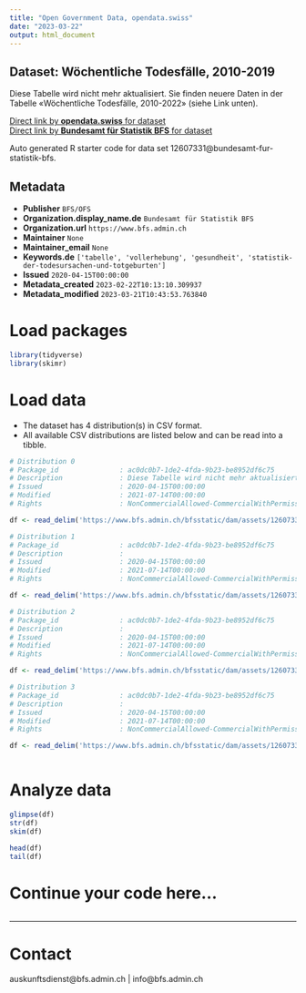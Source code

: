 ```yaml
---
title: "Open Government Data, opendata.swiss"
date: "2023-03-22"
output: html_document
---
```


## Dataset: Wöchentliche Todesfälle, 2010-2019

Diese Tabelle wird nicht mehr aktualisiert. Sie finden neuere Daten in der Tabelle «Wöchentliche Todesfälle, 2010-2022» (siehe Link unten).

[Direct link by **opendata.swiss** for dataset](https://opendata.swiss/de/dataset/wochentliche-todesfalle-2010-2019)<br>
[Direct link by **Bundesamt für Statistik BFS** for dataset](https://www.bfs.admin.ch/asset/de/ts-d-14.03.04.03-wr_ZR)

Auto generated R starter code for data set 12607331@bundesamt-fur-statistik-bfs.

## Metadata

- **Publisher** `BFS/OFS`
- **Organization.display_name.de** `Bundesamt für Statistik BFS`
- **Organization.url** `https://www.bfs.admin.ch`
- **Maintainer** `None`
- **Maintainer_email** `None`
- **Keywords.de** `['tabelle', 'vollerhebung', 'gesundheit', 'statistik-der-todesursachen-und-totgeburten']`
- **Issued** `2020-04-15T00:00:00`
- **Metadata_created** `2023-02-22T10:13:10.309937`
- **Metadata_modified** `2023-03-21T10:43:53.763840`


# Load packages

```r

library(tidyverse)
library(skimr)

```

# Load data

-   The dataset has 4 distribution(s) in CSV format.
-   All available CSV distributions are listed below and can be read into a tibble.

```r

# Distribution 0
# Package_id               : ac0dc0b7-1de2-4fda-9b23-be8952df6c75
# Description              : Diese Tabelle wird nicht mehr aktualisiert. Sie finden neuere Daten in der Tabelle «Wöchentliche Todesfälle, 2010-2022» (siehe Link unten).
# Issued                   : 2020-04-15T00:00:00
# Modified                 : 2021-07-14T00:00:00
# Rights                   : NonCommercialAllowed-CommercialWithPermission-ReferenceRequired

df <- read_delim('https://www.bfs.admin.ch/bfsstatic/dam/assets/12607336/master')

# Distribution 1
# Package_id               : ac0dc0b7-1de2-4fda-9b23-be8952df6c75
# Description              : 
# Issued                   : 2020-04-15T00:00:00
# Modified                 : 2021-07-14T00:00:00
# Rights                   : NonCommercialAllowed-CommercialWithPermission-ReferenceRequired

df <- read_delim('https://www.bfs.admin.ch/bfsstatic/dam/assets/12607333/master')

# Distribution 2
# Package_id               : ac0dc0b7-1de2-4fda-9b23-be8952df6c75
# Description              : 
# Issued                   : 2020-04-15T00:00:00
# Modified                 : 2021-07-14T00:00:00
# Rights                   : NonCommercialAllowed-CommercialWithPermission-ReferenceRequired

df <- read_delim('https://www.bfs.admin.ch/bfsstatic/dam/assets/12607334/master')

# Distribution 3
# Package_id               : ac0dc0b7-1de2-4fda-9b23-be8952df6c75
# Description              : 
# Issued                   : 2020-04-15T00:00:00
# Modified                 : 2021-07-14T00:00:00
# Rights                   : NonCommercialAllowed-CommercialWithPermission-ReferenceRequired

df <- read_delim('https://www.bfs.admin.ch/bfsstatic/dam/assets/12607335/master')



```

# Analyze data

```r

glimpse(df)
str(df)
skim(df)

head(df)
tail(df)

```

# Continue your code here...

```r

```

------------------------------------------------------------------------

# Contact

auskunftsdienst@bfs.admin.ch | info@bfs.admin.ch
